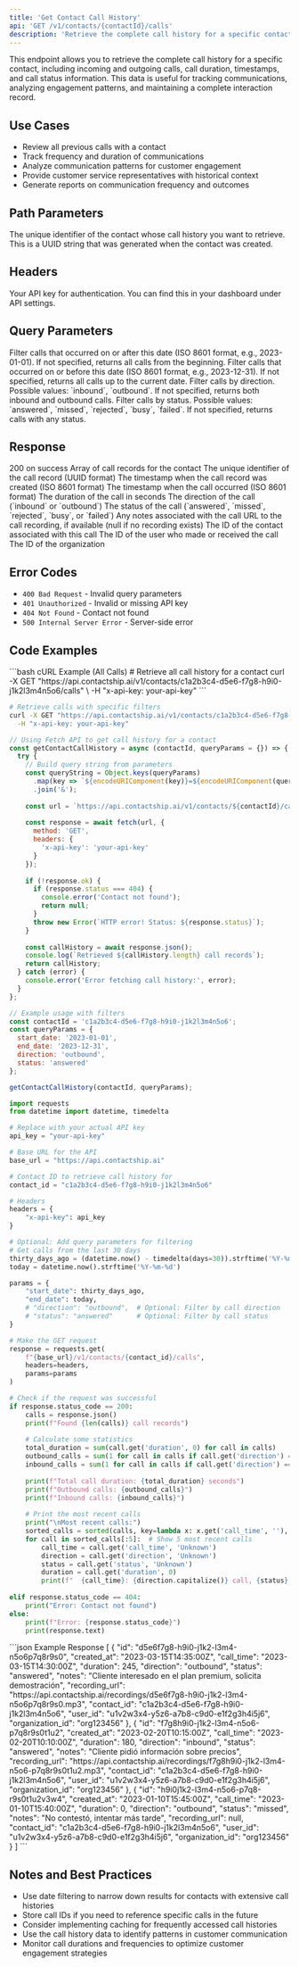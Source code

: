 ```yaml
---
title: 'Get Contact Call History'
api: 'GET /v1/contacts/{contactId}/calls'
description: 'Retrieve the complete call history for a specific contact'
---
```


This endpoint allows you to retrieve the complete call history for a specific contact, including incoming and outgoing calls, call duration, timestamps, and call status information. This data is useful for tracking communications, analyzing engagement patterns, and maintaining a complete interaction record.

## Use Cases

- Review all previous calls with a contact
- Track frequency and duration of communications
- Analyze communication patterns for customer engagement
- Provide customer service representatives with historical context
- Generate reports on communication frequency and outcomes

## Path Parameters

<ParamField path="contactId" type="string" required>
  The unique identifier of the contact whose call history you want to retrieve. This is a UUID string that was generated when the contact was created.
</ParamField>

## Headers

<ParamField header="x-api-key" type="string" required>
  Your API key for authentication. You can find this in your dashboard under API settings.
</ParamField>

## Query Parameters

<ParamField query="start_date" type="string">
  Filter calls that occurred on or after this date (ISO 8601 format, e.g., 2023-01-01). If not specified, returns all calls from the beginning.
</ParamField>

<ParamField query="end_date" type="string">
  Filter calls that occurred on or before this date (ISO 8601 format, e.g., 2023-12-31). If not specified, returns all calls up to the current date.
</ParamField>

<ParamField query="direction" type="string">
  Filter calls by direction. Possible values: `inbound`, `outbound`. If not specified, returns both inbound and outbound calls.
</ParamField>

<ParamField query="status" type="string">
  Filter calls by status. Possible values: `answered`, `missed`, `rejected`, `busy`, `failed`. If not specified, returns calls with any status.
</ParamField>

## Response

<ResponseField name="status code" type="number">
  200 on success
</ResponseField>

<ResponseField name="data" type="array">
  Array of call records for the contact
  <Expandable title="Call record object">
    <ResponseField name="id" type="string">
      The unique identifier of the call record (UUID format)
    </ResponseField>
    <ResponseField name="created_at" type="string">
      The timestamp when the call record was created (ISO 8601 format)
    </ResponseField>
    <ResponseField name="call_time" type="string">
      The timestamp when the call occurred (ISO 8601 format)
    </ResponseField>
    <ResponseField name="duration" type="number">
      The duration of the call in seconds
    </ResponseField>
    <ResponseField name="direction" type="string">
      The direction of the call (`inbound` or `outbound`)
    </ResponseField>
    <ResponseField name="status" type="string">
      The status of the call (`answered`, `missed`, `rejected`, `busy`, or `failed`)
    </ResponseField>
    <ResponseField name="notes" type="string">
      Any notes associated with the call
    </ResponseField>
    <ResponseField name="recording_url" type="string">
      URL to the call recording, if available (null if no recording exists)
    </ResponseField>
    <ResponseField name="contact_id" type="string">
      The ID of the contact associated with this call
    </ResponseField>
    <ResponseField name="user_id" type="string">
      The ID of the user who made or received the call
    </ResponseField>
    <ResponseField name="organization_id" type="string">
      The ID of the organization
    </ResponseField>
  </Expandable>
</ResponseField>

## Error Codes

- `400 Bad Request` - Invalid query parameters
- `401 Unauthorized` - Invalid or missing API key
- `404 Not Found` - Contact not found
- `500 Internal Server Error` - Server-side error

## Code Examples

<RequestExample>
```bash cURL Example (All Calls)
# Retrieve all call history for a contact
curl -X GET "https://api.contactship.ai/v1/contacts/c1a2b3c4-d5e6-f7g8-h9i0-j1k2l3m4n5o6/calls" \
  -H "x-api-key: your-api-key"
```

```bash cURL Example (Filtered Calls)
# Retrieve calls with specific filters
curl -X GET "https://api.contactship.ai/v1/contacts/c1a2b3c4-d5e6-f7g8-h9i0-j1k2l3m4n5o6/calls?start_date=2023-01-01&direction=outbound&status=answered" \
  -H "x-api-key: your-api-key"
```

```javascript JavaScript Example
// Using Fetch API to get call history for a contact
const getContactCallHistory = async (contactId, queryParams = {}) => {
  try {
    // Build query string from parameters
    const queryString = Object.keys(queryParams)
      .map(key => `${encodeURIComponent(key)}=${encodeURIComponent(queryParams[key])}`)
      .join('&');
    
    const url = `https://api.contactship.ai/v1/contacts/${contactId}/calls${queryString ? `?${queryString}` : ''}`;
    
    const response = await fetch(url, {
      method: 'GET',
      headers: {
        'x-api-key': 'your-api-key'
      }
    });
    
    if (!response.ok) {
      if (response.status === 404) {
        console.error('Contact not found');
        return null;
      }
      throw new Error(`HTTP error! Status: ${response.status}`);
    }
    
    const callHistory = await response.json();
    console.log(`Retrieved ${callHistory.length} call records`);
    return callHistory;
  } catch (error) {
    console.error('Error fetching call history:', error);
  }
};

// Example usage with filters
const contactId = 'c1a2b3c4-d5e6-f7g8-h9i0-j1k2l3m4n5o6';
const queryParams = {
  start_date: '2023-01-01',
  end_date: '2023-12-31',
  direction: 'outbound',
  status: 'answered'
};

getContactCallHistory(contactId, queryParams);
```

```python Python Example
import requests
from datetime import datetime, timedelta

# Replace with your actual API key
api_key = "your-api-key"

# Base URL for the API
base_url = "https://api.contactship.ai"

# Contact ID to retrieve call history for
contact_id = "c1a2b3c4-d5e6-f7g8-h9i0-j1k2l3m4n5o6"

# Headers
headers = {
    "x-api-key": api_key
}

# Optional: Add query parameters for filtering
# Get calls from the last 30 days
thirty_days_ago = (datetime.now() - timedelta(days=30)).strftime('%Y-%m-%d')
today = datetime.now().strftime('%Y-%m-%d')

params = {
    "start_date": thirty_days_ago,
    "end_date": today,
    # "direction": "outbound",  # Optional: Filter by call direction
    # "status": "answered"      # Optional: Filter by call status
}

# Make the GET request
response = requests.get(
    f"{base_url}/v1/contacts/{contact_id}/calls", 
    headers=headers,
    params=params
)

# Check if the request was successful
if response.status_code == 200:
    calls = response.json()
    print(f"Found {len(calls)} call records")
    
    # Calculate some statistics
    total_duration = sum(call.get('duration', 0) for call in calls)
    outbound_calls = sum(1 for call in calls if call.get('direction') == 'outbound')
    inbound_calls = sum(1 for call in calls if call.get('direction') == 'inbound')
    
    print(f"Total call duration: {total_duration} seconds")
    print(f"Outbound calls: {outbound_calls}")
    print(f"Inbound calls: {inbound_calls}")
    
    # Print the most recent calls
    print("\nMost recent calls:")
    sorted_calls = sorted(calls, key=lambda x: x.get('call_time', ''), reverse=True)
    for call in sorted_calls[:5]:  # Show 5 most recent calls
        call_time = call.get('call_time', 'Unknown')
        direction = call.get('direction', 'Unknown')
        status = call.get('status', 'Unknown')
        duration = call.get('duration', 0)
        print(f"  {call_time}: {direction.capitalize()} call, {status}, {duration} seconds")
        
elif response.status_code == 404:
    print("Error: Contact not found")
else:
    print(f"Error: {response.status_code}")
    print(response.text)
```
</RequestExample>

<ResponseExample>
```json Example Response
[
  {
    "id": "d5e6f7g8-h9i0-j1k2-l3m4-n5o6p7q8r9s0",
    "created_at": "2023-03-15T14:35:00Z",
    "call_time": "2023-03-15T14:30:00Z",
    "duration": 245,
    "direction": "outbound",
    "status": "answered",
    "notes": "Cliente interesado en el plan premium, solicita demostración",
    "recording_url": "https://api.contactship.ai/recordings/d5e6f7g8-h9i0-j1k2-l3m4-n5o6p7q8r9s0.mp3",
    "contact_id": "c1a2b3c4-d5e6-f7g8-h9i0-j1k2l3m4n5o6",
    "user_id": "u1v2w3x4-y5z6-a7b8-c9d0-e1f2g3h4i5j6",
    "organization_id": "org123456"
  },
  {
    "id": "f7g8h9i0-j1k2-l3m4-n5o6-p7q8r9s0t1u2",
    "created_at": "2023-02-20T10:15:00Z",
    "call_time": "2023-02-20T10:10:00Z",
    "duration": 180,
    "direction": "inbound",
    "status": "answered",
    "notes": "Cliente pidió información sobre precios",
    "recording_url": "https://api.contactship.ai/recordings/f7g8h9i0-j1k2-l3m4-n5o6-p7q8r9s0t1u2.mp3",
    "contact_id": "c1a2b3c4-d5e6-f7g8-h9i0-j1k2l3m4n5o6",
    "user_id": "u1v2w3x4-y5z6-a7b8-c9d0-e1f2g3h4i5j6",
    "organization_id": "org123456"
  },
  {
    "id": "h9i0j1k2-l3m4-n5o6-p7q8-r9s0t1u2v3w4",
    "created_at": "2023-01-10T15:45:00Z",
    "call_time": "2023-01-10T15:40:00Z",
    "duration": 0,
    "direction": "outbound",
    "status": "missed",
    "notes": "No contestó, intentar más tarde",
    "recording_url": null,
    "contact_id": "c1a2b3c4-d5e6-f7g8-h9i0-j1k2l3m4n5o6",
    "user_id": "u1v2w3x4-y5z6-a7b8-c9d0-e1f2g3h4i5j6",
    "organization_id": "org123456"
  }
]
```
</ResponseExample>

## Notes and Best Practices

- Use date filtering to narrow down results for contacts with extensive call histories
- Store call IDs if you need to reference specific calls in the future
- Consider implementing caching for frequently accessed call histories
- Use the call history data to identify patterns in customer communication
- Monitor call durations and frequencies to optimize customer engagement strategies 
